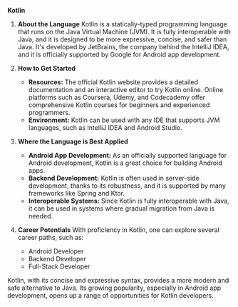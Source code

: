 **Kotlin**

1. **About the Language**
   Kotlin is a statically-typed programming language that runs on the Java Virtual Machine (JVM). It is fully interoperable with Java, and it is designed to be more expressive, concise, and safer than Java. It's developed by JetBrains, the company behind the IntelliJ IDEA, and it is officially supported by Google for Android app development.

2. **How to Get Started**

   - **Resources:** The official Kotlin website provides a detailed documentation and an interactive editor to try Kotlin online. Online platforms such as Coursera, Udemy, and Codecademy offer comprehensive Kotlin courses for beginners and experienced programmers.
   - **Environment:** Kotlin can be used with any IDE that supports JVM languages, such as IntelliJ IDEA and Android Studio.

3. **Where the Language is Best Applied**

   - **Android App Development:** As an officially supported language for Android development, Kotlin is a great choice for building Android apps.
   - **Backend Development:** Kotlin is often used in server-side development, thanks to its robustness, and it is supported by many frameworks like Spring and Ktor.
   - **Interoperable Systems:** Since Kotlin is fully interoperable with Java, it can be used in systems where gradual migration from Java is needed.

4. **Career Potentials**
   With proficiency in Kotlin, one can explore several career paths, such as:
   - Android Developer
   - Backend Developer
   - Full-Stack Developer

Kotlin, with its concise and expressive syntax, provides a more modern and safe alternative to Java. Its growing popularity, especially in Android app development, opens up a range of opportunities for Kotlin developers.
